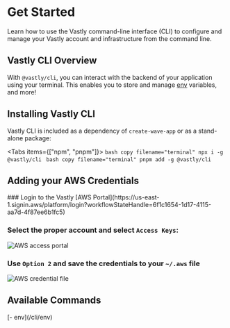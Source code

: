 # Get Started

Learn how to use the Vastly command-line interface (CLI) to configure and manage your Vastly account
and infrastructure from the command line.

## Vastly CLI Overview


With `@vastly/cli`, you can interact with the backend of your application using your terminal. This
enables you to store and manage [env](/cli/env) variables, and more!

## Installing Vastly CLI

Vastly CLI is included as a dependency of `create-wave-app` or as a stand-alone package:

<Tabs items={["npm", "pnpm"]}>
  <Tab>
    ```bash copy filename="terminal"
    npx i -g @vastly/cli
    ```
  </Tab>
  <Tab>
    ```bash copy filename="terminal"
      pnpm add -g @vastly/cli
    ```
    </Tab>
</Tabs>

## Adding your AWS Credentials

<Steps>
### Login to the Vastly [AWS Portal](https://us-east-1.signin.aws/platform/login?workflowStateHandle=6f1c1654-1d17-4115-aa7d-4f87ee6b1fc5)

### Select the proper account and select `Access Keys`:

![AWS access portal](../../constants/aws.jpg)

### Use `Option 2` and save the credentials to your `~/.aws` file

![AWS credential file](../../constants/credential-file.jpg)

</Steps>

## Available Commands

<SimpleGrid columns={2} spacing={10} mt={10}>
  <Text>[- env](/cli/env)</Text>
</SimpleGrid>
